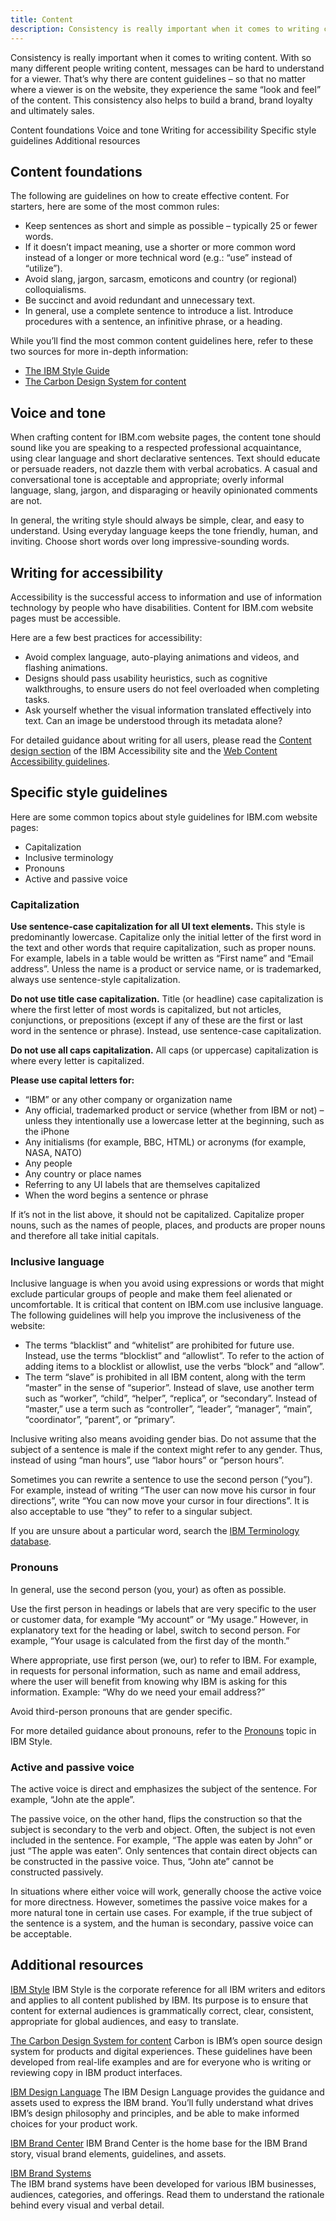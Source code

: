 ```yaml
---
title: Content
description: Consistency is really important when it comes to writing content. With so many different people writing content, messages can be hard to understand for a viewer. That’s why there are content guidelines – so that no matter where a viewer is on the website, they experience the same “look and feel” of the content. This consistency also helps to build a brand, brand loyalty and ultimately sales.
---
```


<PageDescription>

Consistency is really important when it comes to writing content. With so many different people writing content, messages can be hard to understand for a viewer. That’s why there are content guidelines – so that no matter where a viewer is on the website, they experience the same “look and feel” of the content. This consistency also helps to build a brand, brand loyalty and ultimately sales.

</PageDescription>

<AnchorLinks>

<AnchorLink>Content foundations</AnchorLink>
<AnchorLink>Voice and tone</AnchorLink>
<AnchorLink>Writing for accessibility</AnchorLink>
<AnchorLink>Specific style guidelines</AnchorLink>
<AnchorLink>Additional resources</AnchorLink>

</AnchorLinks>

## Content foundations
The following are guidelines on how to create effective content. For starters, here are some of the most common rules:

- Keep sentences as short and simple as possible – typically 25 or fewer words.
- If it doesn’t impact meaning, use a shorter or more common word instead of a longer or more technical word (e.g.: “use” instead of “utilize”).
- Avoid slang, jargon, sarcasm, emoticons and country (or regional) colloquialisms. 
- Be succinct and avoid redundant and unnecessary text.
- In general, use a complete sentence to introduce a list. Introduce procedures with a sentence, an infinitive phrase, or a heading.

While you’ll find the most common content guidelines here, refer to these two sources for more in-depth information:

- <a href="https://www-03preprod.ibm.com/support/knowledgecenter/ibm_style/about.html" target="_blank">The IBM Style Guide</a>
- <a href="https://www.carbondesignsystem.com/guidelines/content/overview" target="_blank">The Carbon Design System for content</a> 

## Voice and tone
When crafting content for IBM.com website pages, the content tone should sound like you are speaking to a respected professional acquaintance, using clear language and short declarative sentences. Text should educate or persuade readers, not dazzle them with verbal acrobatics. A casual and conversational tone is acceptable and appropriate; overly informal language, slang, jargon, and disparaging or heavily opinionated comments are not.

In general, the writing style should always be simple, clear, and easy to understand. Using everyday language keeps the tone friendly, human, and inviting. Choose short words over long impressive-sounding words.

## Writing for accessibility
Accessibility is the successful access to information and use of information technology by people who have disabilities. Content for IBM.com website pages must be accessible. 

Here are a few best practices for accessibility:

- Avoid complex language, auto-playing animations and videos, and flashing animations. 
- Designs should pass usability heuristics, such as cognitive walkthroughs, to ensure users do not feel overloaded when completing tasks.
- Ask yourself whether the visual information translated effectively into text. Can an image be understood through its metadata alone?

For detailed guidance about writing for all users, please read the <a href="https://www.ibm.com/able/toolkit/design/content/text-equivalents/" target="_blank">Content design section</a> of the IBM Accessibility site and the <a href="https://www.w3.org/WAI/standards-guidelines/wcag/" target="_blank">Web Content Accessibility guidelines</a>.

## Specific style guidelines
Here are some common topics about style guidelines for IBM.com website pages:

- Capitalization
- Inclusive terminology
- Pronouns
- Active and passive voice

### Capitalization
**Use sentence-case capitalization for all UI text elements.** This style is predominantly lowercase. Capitalize only the initial letter of the first word in the text and other words that require capitalization, such as proper nouns. For example, labels in a table would be written as “First name” and “Email address”. Unless the name is a product or service name, or is trademarked, always use sentence-style capitalization.

**Do not use title case capitalization.** Title (or headline) case capitalization is where the first letter of most words is capitalized, but not articles, conjunctions, or prepositions (except if any of these are the first or last word in the sentence or phrase). Instead, use sentence-case capitalization.

**Do not use all caps capitalization.** All caps (or uppercase) capitalization is where every letter is capitalized.

**Please use capital letters for:**

- “IBM” or any other company or organization name
- Any official, trademarked product or service (whether from IBM or not) – unless  they intentionally use a lowercase letter at the beginning, such as the iPhone
- Any initialisms (for example, BBC, HTML) or acronyms (for example, NASA, NATO)
- Any people
- Any country or place names
- Referring to any UI labels that are themselves capitalized
- When the word begins a sentence or phrase

If it’s not in the list above, it should not be capitalized. Capitalize proper nouns, such as the names of people, places, and products are proper nouns and therefore all take initial capitals. 

### Inclusive language
Inclusive language is when you avoid using expressions or words that might exclude particular groups of people and make them feel alienated or uncomfortable. It is critical that content on IBM.com use inclusive language. The following guidelines will help you improve the inclusiveness of the website:
- The terms “blacklist” and “whitelist” are prohibited for future use. Instead, use the terms “blocklist” and “allowlist”. To refer to the action of adding items to a blocklist or allowlist, use the verbs “block” and “allow”.
- The term “slave” is prohibited in all IBM content, along with the term “master” in the sense of “superior”. Instead of slave, use another term such as “worker”, “child”, “helper”, “replica”, or “secondary”. Instead of “master,” use a term such as “controller”, “leader”, “manager”, “main”, “coordinator”, “parent”, or “primary”.

Inclusive writing also means avoiding gender bias. Do not assume that the subject of a sentence is male if the context might refer to any gender. Thus, instead of using “man hours”, use “labor hours” or “person hours”.

Sometimes you can rewrite a sentence to use the second person (“you”). For example, instead of writing “The user can now move his cursor in four directions”, write “You can now move your cursor in four directions”. It is also acceptable to use “they” to refer to a singular subject.

If you are unsure about a particular word, search the <a href="https://w3.ibm.com/standards/terminology/cgi-bin/lookup.pl?user_group=corporate" target="_blank">IBM Terminology database</a>.

### Pronouns
In general, use the second person (you, your) as often as possible.

Use the first person in headings or labels that are very specific to the user or customer data, for example “My account” or “My usage.” However, in explanatory text for the heading or label, switch to second person. For example, “Your usage is calculated from the first day of the month.”

Where appropriate, use first person (we, our) to refer to IBM. For example, in requests for personal information, such as name and email address, where the user will benefit from knowing why IBM is asking for this information. Example: “Why do we need your email address?”

Avoid third-person pronouns that are gender specific.

For more detailed guidance about pronouns, refer to the <a href="https://www-03preprod.ibm.com/support/knowledgecenter/ibm_style/pronouns.html" target="_blank">Pronouns</a> topic in IBM Style.

### Active and passive voice
The active voice is direct and emphasizes the subject of the sentence. For example, “John ate the apple”. 

The passive voice, on the other hand, flips the construction so that the subject is secondary to the verb and object. Often, the subject is not even included in the sentence. For example, “The apple was eaten by John” or just “The apple was eaten”. Only sentences that contain direct objects can be constructed in the passive voice. Thus, “John ate” cannot be constructed passively.

In situations where either voice will work, generally choose the active voice for more directness. However, sometimes the passive voice makes for a more natural tone in certain use cases. For example, if the true subject of the sentence is a system, and the human is secondary, passive voice can be acceptable.

## Additional resources

<a href="https://www-03preprod.ibm.com/support/knowledgecenter/ibm_style/about.html" target="_blank">IBM Style</a> 
IBM Style is the corporate reference for all IBM writers and editors and applies to all content published by IBM. Its purpose is to ensure that content for external audiences is grammatically correct, clear, consistent, appropriate for global audiences, and easy to translate.

<a href="https://www.carbondesignsystem.com/guidelines/content/overview" target="_blank">The Carbon Design System for content</a>
Carbon is IBM’s open source design system for products and digital experiences. These guidelines have been developed from real-life examples and are for everyone who is writing or reviewing copy in IBM product interfaces.

<a href="https://www.ibm.com/design/language/" target="_blank">IBM Design Language</a> 
The IBM Design Language provides the guidance and assets used to express the IBM brand. You’ll fully understand what drives IBM’s design philosophy and principles, and be able to make informed choices for your product work.

<a href="https://www.ibm.com/brand/definition/" target="_blank">IBM Brand Center</a> 
IBM Brand Center is the home base for the IBM Brand story, visual brand elements, guidelines, and assets.

<a href="https://www.ibm.com/brand/systems/" target="_blank">IBM Brand Systems</a>  
The IBM brand systems have been developed for various IBM businesses, audiences, categories, and offerings. Read them to understand the rationale behind every visual and verbal detail.
